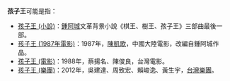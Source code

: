 '''孩子王'''可能是指：

*[[孩子王_(小說)|孩子王 (小說)]]：[[鍾阿城|鍾阿城]]文革背景小說《棋王、樹王、孩子王》三部曲最後一部。
*[[孩子王_(1987年電影)|孩子王 (1987年電影)]]：1987年，[[陳凱歌|陳凱歌]]，中國大陸電影，改編自鍾阿城作品。
*[[孩子王_(電影)|孩子王 (電影)]]：1988年，蔡揚名、陳俊良，台灣電影。
*[[孩子王_(樂團)|孩子王 (樂團)]]：2012年，吳建達、周致宏、賴峻逸、黃生宇，[[台灣樂團|台灣樂團]]。

{{disambig|P|Cat=三字作品消歧義}}